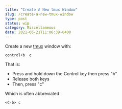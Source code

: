 ```yaml
---
title: "Create A New tmux Window"
slug: /create-a-new-tmux-window
type: post
status: wip
category: Miscellaneous
date: 2021-06-21T11:06:39-0400
---
```


Create a new [tmux](https://github.com/tmux/tmux/wiki) window with:

```command
control+b  c
```

That is: 

- Press and hold down the Control key then press "b" 
- Release both keys
- Then, press "c" 

Which is often abbreviated

```command
<C-b> c
```
